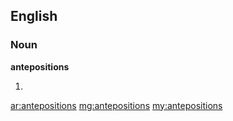 ==English==

===Noun===
'''antepositions'''

# {{plural of|[[anteposition]]}}

[[ar:antepositions]]
[[mg:antepositions]]
[[my:antepositions]]